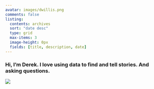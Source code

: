 ```yaml
---
avatar: images/dwillis.png
comments: false
listing:
  contents: archives
  sort: "date desc"
  type: grid
  max-items: 3
  image-height: 0px
  fields: [title, description, date]
---
```


### Hi, I'm Derek. I love using data to find and tell stories. And asking questions.
![](images/middle_school.png)